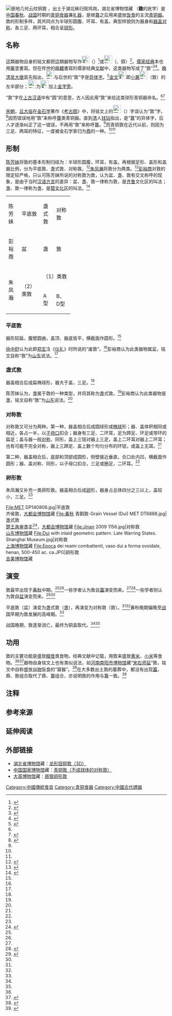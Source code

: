 [[File:Bronze dui vessel with inlaid geometric cloud pattern.JPG|thumb|
[http://www.hbww.org/Views/ArtGoodsDetail.aspx?PNo=Collection&No=QT&Guid=fe6c137a-65f0-4f74-b481-1f18b46bfbd1&Type=Detail 嵌地几何云纹铜敦] {{Wayback|url=http://www.hbww.org/Views/ArtGoodsDetail.aspx?PNo=Collection&No=QT&Guid=fe6c137a-65f0-4f74-b481-1f18b46bfbd1&Type=Detail |date=20190611030356 }}，出土于[[湖北|湖北]][[秭归|秭归]]斑鸠岗，[[湖北省博物馆|湖北省博物馆]]藏]]
'''{{Ruby|敦|-{zh-tw:ㄉㄨㄟˋ;zh-cn:duì;zh-hk:}-}}'''（'''鐓'''{{efn|1={{標音|字=鐓（錞）|拼音=duì|注音=ㄉㄨㄟˋ|南京=duei<sup>4</sup>|反切=徒對|同音字=隊|中古=duaix}}}}的訛字）是[[中国|中国]][[春秋时期|春秋]]、[[战国|战国]]时期的[[青铜|青铜]][[食器|食器]]兼[[礼器|礼器]]，是继[[簋|簋]]之后用来盛放[[饭食|饭食]]的主流[[青铜器|青铜器]]。敦的形制多样，其共同点为半球形圆腹、环耳、有盖，典型样貌则为器身和[[盖子|器盖]][[对称|对称]]，各三足、两环耳，相合呈[[球_(数学)|球形]]。

==名称==
這類器物自身的铭文都把這類器物写作[[File:𦎫-bronze.svg|23px]]（{{僻字|𦎫|⿱亯羊}}）<ref name=XZS>{{cite book|title=徐中舒历史论文选辑|author=徐中舒|date=1933|publication-date=1998|location=北京|publisher=中华书局|isbn=9787101009378|page=405-446|chapter=陈侯四器考释}}</ref>或[[File:敦-bronze-2.svg|25px]]（{{僻字|𨯢|⿰金⿱亯羋}}、錞）<ref name=RG>{{cite book|title=殷周青铜器通论|author=容庚、张维持|date=1933|publication-date=1958|location=北京|publisher=文物出版社}}</ref>{{rp|40}}。[[儒家|儒家]][[十三经|经典]]本也用[[篆字|篆字]]書寫。但在传世的[[楷體|楷體]]書寫的儒家经典[[文献|文献]]中，这类器物写成了“敦”<ref name=YL>{{cite book|title=仪礼·少牢馈食礼|quote=上佐食取黍稷於四敦。|url=https://ctext.org/yili/shao-lao-kui-shi-li/zh|access-date=2019-03-18|archive-date=2021-01-24|archive-url=https://web.archive.org/web/20210124091623/https://ctext.org/yili/shao-lao-kui-shi-li/zh|dead-url=no}}</ref><ref>{{cite book|title=礼记·内则|quote=敦牟卮匜，非餕莫敢用。|url=https://ctext.org/liji/nei-ze/zh|access-date=2019-03-18|archive-url=https://web.archive.org/web/20181022033652/https://ctext.org/liji/nei-ze/zh|archive-date=2018-10-22|dead-url=no}}</ref>。[[清朝|晚清]][[吴大徵|吴大徵]]首先指出，[[File:敦-bronze-2.svg|25px]]与后世的“敦”字是[[异体字|异体字]]。<ref>{{cite book|author=吴大澄|title=说文古籀补|location=北京|publisher=中华书局|date=1988|isbn=7-101-00399-0}}</ref>{{rp|57}}[[金文|金文]][[File:𦎫-bronze.svg|25px]]即[[小篆|小篆]][[File:敦-seal.svg|25px]]（敦）的左半部分；[[File:敦-bronze-2.svg|25px]]为[[File:𦎫-bronze.svg|25px]]加上[[金部_(部首)|金字旁]]。

“敦”字在[[上古汉语|上古汉语]]中有“圆”的意思，古人因此用“敦”来给这类球形青铜器命名。<ref name=XZS/><ref>{{cite journal zh|author=陳瑶|title=試釋“敦”之圓義|journal=出土文献|year=2015|issue=02|page=291-298}}</ref>

[[宋朝|宋朝]]，[[吕大临|吕大临]]在[[金石学|金石学]]著作《[[考古图|考古图]]》中，将铭文上的[[File:簋-bronze.svg|25px]]（{{僻字|𣪕|⿰㿝殳}}）字误认为“敦”字，<ref>{{cite book|author=吕大临|title=考古图·卷三|url=https://ctext.org/library.pl?if=gb&file=140475&page=20|access-date=2019-03-18|archive-date=2020-12-12|archive-url=https://web.archive.org/web/20201212005852/https://ctext.org/library.pl?if=gb&file=140475&page=20|dead-url=no}}</ref>因而错误地用“敦”来称呼[[簋|簋]]类青铜器。直到[[清|清]]人[[钱玷|钱玷]]指出，{{僻字|𣪕|⿰㿝殳}}是“簋”的异体字，后人才逐渐纠正了这一错误，不再用“敦”来称呼簋。<ref name=XZS/>而青铜敦在近代以前，则因为三足、两耳的特征，一度被金石学家归为[[鼎|鼎]]的一种。<ref name=XZS/><ref name=RG/>{{RP|39}}

==形制==
[[陈芳妹|陈芳妹]]将敦的基本形制归结为：半球形圆腹，环耳，有盖。再根据足形、盖形和盖器比例，分为平底敦、盏式敦、对称敦。<ref name=CFM>{{cite journal zh|author=陳芳妹|title=盆、敦與簋：論春秋早、中期间青銅粢盛器的轉變|journal=故宮學術季刊|year=1985|issue=3|page=63-118}}</ref>[[朱凤瀚|朱凤瀚]]将敦分为两类。<ref name=ZFH>{{cite book |author=朱凤瀚|year=2009|title=中国青铜器综论|publisher=上海古籍出版社 |location=上海|ISBN=978-7-5325-5055-5}}</ref>{{rp|142-146}}[[彭裕商|彭裕商]]对敦的限定较严格，只认可陈芳妹所说的对称敦为敦，认为盆、盏、敦有交叉称呼的现象，是由于当时[[汉语方言|汉语方言]]的差异：盆、盏、敦一律称为敦，是[[齐国|齐]][[鲁国|鲁]]文化区的叫法；盏、敦一律称为盏，是[[楚国|楚文化区]]的叫法。<ref name=PYS>{{cite journal zh|author=彭裕商|title=东周青铜盆、盏、敦研究|journal=考古学报|year=2008|issue=02|page=175-194}}</ref>

{| class="wikitable"  style="text-align:center;width:50%"
| width="10%" |陈芳妹
| width="10%" |平底敦
| width="10%" |盏式敦
| width="10%" |对称敦
|-
|彭裕商
|盆
|盏
|敦
|-
| rowspan="2" |朱凤瀚
| rowspan="2" |（2）类敦
| colspan="3" |（1）类敦
|-
|A型
|B、D型
| width="10%" |C型
|}
===平底敦===
器形较扁，腹壁圆曲，盖顶、器底皆平，横截面作圆形。<ref name=ZFH/>{{rp|144}}

[[徐中舒|徐中舒]]认为此即[[郑玄|郑玄]]注《[[仪礼|仪礼]]》时所说的“废敦”{{efn|1={{cite book|title=仪礼注疏·卷十二|quote=废敦，敦无足者，所以盛米也。|url=https://ctext.org/library.pl?if=en&file=62896&page=29|access-date=2019-03-18|archive-date=2019-04-04|archive-url=https://web.archive.org/web/20190404082520/https://ctext.org/library.pl?if=en|dead-url=no}}}}。<ref name=XZS/>彭裕商认为此类器物属盆，铭文自称“敦”为[[山东|山东]]说法。<ref name=PYS/>

===盏式敦===
器盖相合后成扁椭球形，器大于盖，三足。<ref name=ZFH/>{{rp|142-143}}

陈芳妹认为，盏属于敦的一种类型，并将其称为盏式敦。<ref name=CFM/>彭裕商认为此类器物是盏，铭文自称“敦”为[[山东|山东]]说法。<ref name=PYS/>

===对称敦===
对称敦又可分为两种。第一种，器盖相合后成圆球形或[[椭球|椭球]]形；器、盖体积相同或相近，各占一半，以[[子母口|子母口]]扣合；器身有三足、二环耳，足为蹄足、环足或带环的扁足；盖与器一般[[对称|对称]]、同形，盖上三钮对器上三足，盖上二环耳对器上二环耳；也有可能不完全对称，器上三蹄足、盖上数个均匀分布的环钮，或盖上无耳。<ref name=ZFH/>{{rp|143}}

第二种，器盖相合后，底部和顶部成圆形，侧壁接近垂直，合口处内凹，横截面作圆形；器、盖对称、同形，以子母口扣合，三足或圈足，二环耳。<ref name=ZFH/>{{rp|144}}

===卵形敦===
朱凤瀚又补充一类卵形敦。器盖相合后成[[蛋|卵]]形，器身占总体四分之三以上，盖较小，三足。<ref name=ZFH/>{{rp|143-144}}

<gallery>
File:MET DP140806.jpg|平底敦<br>齐侯敦，[[大都会博物馆|大都会博物馆]]藏
File:春秋 青銅敦-Grain Vessel (Dui) MET DT6888.jpg|盏式敦<br>[[楚共王|楚王酓审]]盏盂<ref>{{cite journal zh|author=王人聪|title=楚王酓审盏盂馀释|journal=江汉考古|year=1992|issue=02|page=65-68}}</ref>，[[大都会博物馆|大都会博物馆]]藏
File:Jinan 2009 1156.jpg|对称敦<br>[[山东博物馆|山东博物馆]]藏
File:Dui with inlaid geometric pattern. Late Warring States. Shanghai Museum.jpg|对称敦<br>[[上海博物馆|上海博物馆]]藏
File:Epoca dei reami combattenti, vaso dui a forma ovoidale, henan, 500-450 ac. ca.JPG|卵形敦<br>[[吉美博物馆|吉美博物馆]]藏
</gallery>

==演变==
敦最早出现于[[春秋时期|春秋]]中期。<ref name=CFM/><ref name=ZFH/>{{rp|142,144}}一些学者认为敦自[[簋|簋]]演变而来。<ref name=CFM/><ref>{{cite journal zh|author=高明|title=中原地区东周时代青铜器研究(中)|journal=考古与文物|year=1981|issue=03|page=}}</ref>一些学者则认为敦自[[盆|盆]]演变而来。<ref name=LBH>{{cite book|author=刘彬徽|title=楚系青铜器研究|location=武汉|publisher=湖北教育出版社|year=1995|issue=07|isbn=7-5351-1109-2}}</ref>{{rp|160-161}}<ref name=PYS/>

平底敦（盆）演变为盏式敦（盏），再演变为对称敦（敦）。<ref name=CFM/><ref name=PYS/>春秋晚期偏晚至[[战国|战国]]早期为敦发展的高峰期。<ref name=GCX/>{{rp|28}}

战国晚期，敦逐渐消亡，最终为铜盒取代。<ref name=LBH/>{{rp|162}}<ref name=GCX/>{{rp|64}}

==功用==
敦的主要功能是盛放[[粮食|粮食]]类食物。经典文献中记载，用敦来盛放[[黄米|黄米]]、[[小米|小米]]等食物。<ref name=YL/><ref>{{cite book|title=仪礼·士昬礼|quote=馔于房中……黍稷四敦，皆盖。|url=https://ctext.org/yili/shi-hun-li/zh|access-date=2019-03-18|archive-date=2019-06-01|archive-url=https://web.archive.org/web/20190601163737/https://ctext.org/yili/shi-hun-li/zh|dead-url=no}}</ref>器物自身铭文上也有类似说法，如[[河南|河南]][[南阳市博物馆|南阳市博物馆]]藏“[[宋国|宋]][[右师|右师]][[皇缓|延]]”敦，铭文中自称盛放[[谷物|谷物]]饭食的“齍{{僻字|𥺟|⿱非米}}器”{{efn|1=“齍”，通“{{僻字|𪗉|⿱-{齊}-禾}}”、“秶”，谷物。“{{僻字|𥺟|⿱非米}}”，通“餥”，麦饭。}}。<ref>{{cite journal zh|author=徐俊英|title=南阳博物馆藏一件春秋铜敦|journal=文物|year=1991|issue=05|page=88-89}}</ref>在大多数出土敦的墓葬中，都没有出现[[簋|簋]]，鼎、敦组合取代了鼎、簋组合，亦说明敦的作用与簋一致。<ref name=GCX>{{cite thesis|author=谷朝旭|title=东周青铜敦研究|degree=考古学及博物馆学硕士|year=2010|publisher=[[陕西师范大学|陕西师范大学]]}}</ref>{{rp|10}}

==注释==
{{notelist}}
<references group="註"/>

==参考来源==
{{reflist|2}}



== 延伸阅读 ==
{{Wikisource further reading}}

==外部链接==
{{commonscat|Dui (vessel)}}
*[[湖北省博物馆|湖北省博物馆]]藏：[http://file.hbww.org/threed/5.2513.html 龙形钮铜敦（3D）] {{Wayback|url=http://file.hbww.org/threed/5.2513.html |date=20190603123542 }}
*[[中国国家博物馆|中国国家博物馆]]藏：[http://www.chnmuseum.cn/zp/zpml/201812/t20181218_28339.shtml 青铜敦（不成球体的对称敦）] {{Wayback|url=http://www.chnmuseum.cn/zp/zpml/201812/t20181218_28339.shtml |date=20191101094512 }}
*[[大英博物馆|大英博物馆]]藏：[https://www.britishmuseum.org/research/collection_online/collection_object_details.aspx?objectId=255467&partId=1&object=22864&page=1 嵌银卵形敦] {{Wayback|url=https://www.britishmuseum.org/research/collection_online/collection_object_details.aspx?objectId=255467&partId=1&object=22864&page=1 |date=20190603123542 }}

{{青铜器}}
{{礼器}}

[[Category:中國傳統食具|Category:中國傳統食具]]
[[Category:青铜食器|Category:青铜食器]]
[[Category:中國古代禮器|Category:中國古代禮器]]